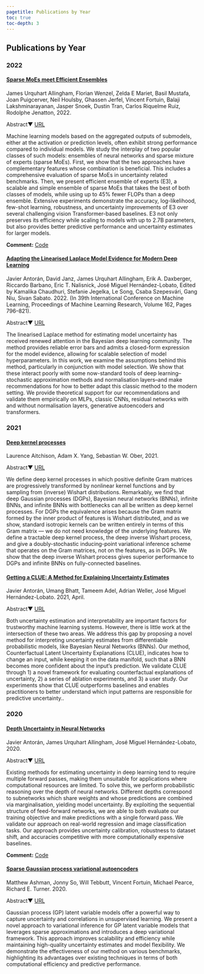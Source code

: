 ```yaml
---
pagetitle: Publications by Year
toc: true
toc-depth: 3
---
```


## Publications by Year

### 2022 {#2022}

::: {#AllWenMarEtal22 .entry-block }

#### [Sparse MoEs meet Efficient Ensembles](https://openreview.net/forum?id=i0ZM36d2qU)

James Urquhart Allingham, Florian Wenzel, Zelda E Mariet, Basil Mustafa, Joan Puigcerver, Neil Houlsby, Ghassen Jerfel, Vincent Fortuin, Balaji Lakshminarayanan, Jasper Snoek, Dustin Tran, Carlos Riquelme Ruiz, Rodolphe Jenatton, 2022. 

::: {.tab-set}
[Abstract[▼]{#arrow-abstract-AllWenMarEtal22 .arrow .arrow-down}]{.tab-link onclick="toggleAbstract('abstract-AllWenMarEtal22')"}
[URL](https://openreview.net/forum?id=i0ZM36d2qU){.tab-link}
:::

::: {#abstract-AllWenMarEtal22 .abstract-content}
Machine learning models based on the aggregated outputs of submodels, either at the activation or prediction levels, often exhibit strong performance compared to individual models. We study the interplay of two popular classes of such models: ensembles of neural networks and sparse mixture of experts (sparse MoEs). First, we show that the two approaches have complementary features whose combination is beneficial. This includes a comprehensive evaluation of sparse MoEs in uncertainty related benchmarks. Then, we present efficient ensemble of experts (E3), a scalable and simple ensemble of sparse MoEs that takes the best of both classes of models, while using up to 45% fewer FLOPs than a deep ensemble. Extensive experiments demonstrate the accuracy, log-likelihood, few-shot learning, robustness, and uncertainty improvements of E3 over several challenging vision Transformer-based baselines. E3 not only preserves its efficiency while scaling to models with up to 2.7B parameters, but also provides better predictive performance and uncertainty estimates for larger models.
:::

**Comment:** [Code](https://github.com/google-research/vmoe)
:::

::: {#AntJanAllEtal22 .entry-block }

#### [Adapting the Linearised Laplace Model Evidence for Modern Deep Learning](https://proceedings.mlr.press/v162/antoran22a.html)

Javier Antorán, David Janz, James Urquhart Allingham, Erik A. Daxberger, Riccardo Barbano, Eric T. Nalisnick, José Miguel Hernández-Lobato, Edited by Kamalika Chaudhuri, Stefanie Jegelka, Le Song, Csaba Szepesvári, Gang Niu, Sivan Sabato. 2022. (In 39th International Conference on Machine Learning, Proceedings of Machine Learning Research, Volume 162, Pages 796–821). 

::: {.tab-set}
[Abstract[▼]{#arrow-abstract-AntJanAllEtal22 .arrow .arrow-down}]{.tab-link onclick="toggleAbstract('abstract-AntJanAllEtal22')"}
[URL](https://proceedings.mlr.press/v162/antoran22a.html){.tab-link}
:::

::: {#abstract-AntJanAllEtal22 .abstract-content}
The linearised Laplace method for estimating model uncertainty has received renewed attention in the Bayesian deep learning community. The method provides reliable error bars and admits a closed-form expression for the model evidence, allowing for scalable selection of model hyperparameters. In this work, we examine the assumptions behind this method, particularly in conjunction with model selection. We show that these interact poorly with some now-standard tools of deep learning–stochastic approximation methods and normalisation layers–and make recommendations for how to better adapt this classic method to the modern setting. We provide theoretical support for our recommendations and validate them empirically on MLPs, classic CNNs, residual networks with and without normalisation layers, generative autoencoders and transformers.
:::

:::

### 2021 {#2021}

::: {#AitYanObe21 .entry-block }

#### [Deep kernel processes](http://proceedings.mlr.press/v139/aitchison21a/aitchison21a.pdf)

Laurence Aitchison, Adam X. Yang, Sebastian W. Ober, 2021. 

::: {.tab-set}
[Abstract[▼]{#arrow-abstract-AitYanObe21 .arrow .arrow-down}]{.tab-link onclick="toggleAbstract('abstract-AitYanObe21')"}
[URL](http://proceedings.mlr.press/v139/aitchison21a/aitchison21a.pdf){.tab-link}
:::

::: {#abstract-AitYanObe21 .abstract-content}
We define deep kernel processes in which positive definite Gram matrices are progressively transformed by nonlinear kernel functions and by sampling from (inverse) Wishart distributions. Remarkably, we find that deep Gaussian processes (DGPs), Bayesian neural networks (BNNs), infinite BNNs, and infinite BNNs with bottlenecks can all be written as deep kernel processes. For DGPs the equivalence arises because the Gram matrix formed by the inner product of features is Wishart distributed, and as we show, standard isotropic kernels can be written entirely in terms of this Gram matrix — we do not need knowledge of the underlying features. We define a tractable deep kernel process, the deep inverse Wishart process, and give a doubly-stochastic inducing-point variational inference scheme that operates on the Gram matrices, not on the features, as in DGPs. We show that the deep inverse Wishart process gives superior performance to DGPs and infinite BNNs on fully-connected baselines.
:::
:::

::: {#AntBhaAdeEtal20 .entry-block }

#### [Getting a CLUE: A Method for Explaining Uncertainty Estimates](https://openreview.net/forum?id=XSLF1XFq5h)

Javier Antorán, Umang Bhatt, Tameem Adel, Adrian Weller, José Miguel Hernández-Lobato. 2021, April. 

::: {.tab-set}
[Abstract[▼]{#arrow-abstract-AntBhaAdeEtal20 .arrow .arrow-down}]{.tab-link onclick="toggleAbstract('abstract-AntBhaAdeEtal20')"}
[URL](https://openreview.net/forum?id=XSLF1XFq5h){.tab-link}
:::

::: {#abstract-AntBhaAdeEtal20 .abstract-content}
Both uncertainty estimation and interpretability are important factors for trustworthy machine learning systems. However, there is little work at the intersection of these two areas. We address this gap by proposing a novel method for interpreting uncertainty estimates from differentiable probabilistic models, like Bayesian Neural Networks (BNNs). Our method, Counterfactual Latent Uncertainty Explanations (CLUE), indicates how to change an input, while keeping it on the data manifold, such that a BNN becomes more confident about the input's prediction. We validate CLUE through 1) a novel framework for evaluating counterfactual explanations of uncertainty, 2) a series of ablation experiments, and 3) a user study. Our experiments show that CLUE outperforms baselines and enables practitioners to better understand which input patterns are responsible for predictive uncertainty..
:::

:::

### 2020 {#2020}

::: {#AntAllHer20 .entry-block }

#### [Depth Uncertainty in Neural Networks](https://proceedings.neurips.cc/paper/2020/hash/781877bda0783aac5f1cf765c128b437-Abstract.html)

Javier Antorán, James Urquhart Allingham, José Miguel Hernández-Lobato, 2020. 

::: {.tab-set}
[Abstract[▼]{#arrow-abstract-AntAllHer20 .arrow .arrow-down}]{.tab-link onclick="toggleAbstract('abstract-AntAllHer20')"}
[URL](https://proceedings.neurips.cc/paper/2020/hash/781877bda0783aac5f1cf765c128b437-Abstract.html){.tab-link}
:::

::: {#abstract-AntAllHer20 .abstract-content}
Existing methods for estimating uncertainty in deep learning tend to require multiple forward passes, making them unsuitable for applications where computational resources are limited. To solve this, we perform probabilistic reasoning over the depth of neural networks. Different depths correspond to subnetworks which share weights and whose predictions are combined via marginalisation, yielding model uncertainty. By exploiting the sequential structure of feed-forward networks, we are able to both evaluate our training objective and make predictions with a single forward pass. We validate our approach on real-world regression and image classification tasks. Our approach provides uncertainty calibration, robustness to dataset shift, and accuracies competitive with more computationally expensive baselines.
:::

**Comment:** [Code](https://github.com/cambridge-mlg/DUN)

:::

::: {#AshSoTebetal20 .entry-block }

#### [Sparse Gaussian process variational autoencoders](https://arxiv.org/abs/2010.10177)

Matthew Ashman, Jonny So, Will Tebbutt, Vincent Fortuin, Michael Pearce, Richard E. Turner. 2020. 

::: {.tab-set}
[Abstract[▼]{#arrow-abstract-AshSoTebetal20 .arrow .arrow-down}]{.tab-link onclick="toggleAbstract('abstract-AshSoTebetal20')"}
[URL](https://arxiv.org/abs/2010.10177){.tab-link}
:::

::: {#abstract-AshSoTebetal20 .abstract-content}
Gaussian process (GP) latent variable models offer a powerful way to capture uncertainty and correlations in unsupervised learning. We present a novel approach to variational inference for GP latent variable models that leverages sparse approximations and introduces a deep variational framework. This approach improves scalability and efficiency while maintaining high-quality uncertainty estimates and model flexibility. We demonstrate the effectiveness of our method on various benchmarks, highlighting its advantages over existing techniques in terms of both computational efficiency and predictive performance.
:::

:::

